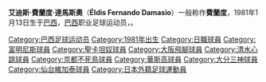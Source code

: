 {{Football player infobox
| playername= 費蘭度
| image = 
| fullname = Éldis Fernando Damasio
| dateofbirth = {{birth date and age|1981|1|13}}
| cityofbirth = 
| countryofbirth = [[巴西|巴西]]
| height = {{height|m=1.61}}
| currentclub  = N/A
| clubnumber =
| position = [[中場|中場]]
| years = 2001<br />2002-2003<br />2004<br />2004-2006<br />2007-2008<br />2008<br/>2009<br/>2009<br/>2010
| clubs = [[瓜拉廷格塔足球俱乐部|瓜拉廷格塔]]<br />[[富明尼斯|富明尼斯]]<br />[[聖卡坦奴|聖卡坦奴]]<br />[[大阪飛腳|大阪飛腳]]<br />[[清水心跳|清水心跳]]<br />[[京都不死鳥|京都不死鳥]]<br/>[[華斯高|華斯高]]<br/>→[[大分三神|大分三神]] (借用)<br/>[[仙台維加泰|仙台維加泰]]
|caps(goals)={{0}}{{0}}- {{0}}{{0}}(-)<br/>{{0}}20 {{0}}{{0}}(9)<br>{{0}}{{0}}- {{0}}{{0}}(-)<br/>{{0}}81 {{0}}(23)<br/>{{0}}46 {{0}}(10)<br/>{{0}}16 {{0}}{{0}}(3) <br/>{{0}}{{0}}6 {{0}}{{0}}(0)<br/>{{0}}15 {{0}}{{0}}(3)<br/>{{0}}26 {{0}}{{0}}(8)
| nationalyears = 
| nationalteam = 
| nationalcaps(goals) =
| pcupdate = [[10_June|10 June]] 2008
}}
'''艾迪斯·費蘭度·達馬斯奧'''（'''Éldis Fernando Damasio'''）一般称作'''費蘭度'''，1981年1月13日生于[[巴西|巴西]]，[[巴西|巴西]]职业足球运动员，。

{{DEFAULTSORT:Fernandinho}}

[[Category:巴西足球运动员|Category:巴西足球运动员]]
[[Category:1981年出生|Category:1981年出生]]
[[Category:日職球員|Category:日職球員]]
[[Category:富明尼斯球員|Category:富明尼斯球員]]
[[Category:聖卡坦奴球員|Category:聖卡坦奴球員]]
[[Category:大阪飛腳球員|Category:大阪飛腳球員]]
[[Category:清水心跳球員|Category:清水心跳球員]]
[[Category:京都不死鳥球員|Category:京都不死鳥球員]]
[[Category:華斯高球員|Category:華斯高球員]]
[[Category:大分三神球員|Category:大分三神球員]]
[[Category:仙台維加泰球員|Category:仙台維加泰球員]]
[[Category:日本外籍足球運動員|Category:日本外籍足球運動員]]